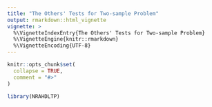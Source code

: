 ```yaml
---
title: "The Others' Tests for Two-sample Problem"
output: rmarkdown::html_vignette
vignette: >
  %\VignetteIndexEntry{The Others' Tests for Two-sample Problem}
  %\VignetteEngine{knitr::rmarkdown}
  %\VignetteEncoding{UTF-8}
---
```


```r
knitr::opts_chunk$set(
  collapse = TRUE,
  comment = "#>"
)
```

```r
library(NRAHDLTP)
```
